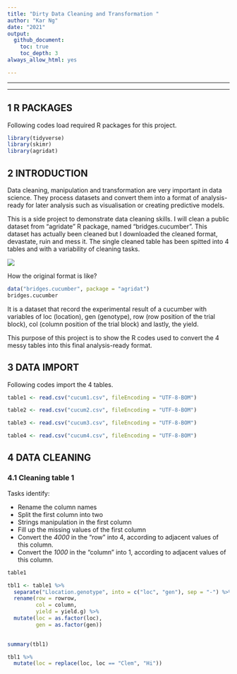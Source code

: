 ```yaml
---
title: "Dirty Data Cleaning and Transformation "
author: "Kar Ng"
date: "2021"
output: 
  github_document: 
    toc: true
    toc_depth: 3
always_allow_html: yes

---
```


***

***

## 1 R PACKAGES

Following codes load required R packages for this project.

```r
library(tidyverse)
library(skimr)
library(agridat)

```


## 2 INTRODUCTION

Data cleaning, manipulation and transformation are very important in data science. They process datasets and convert them into a format of analysis-ready for later analysis such as visualisation or creating predictive models. 

This is a side project to demonstrate data cleaning skills. I will clean a public dataset from "agridate" R package, named "bridges.cucumber". This dataset has actually been cleaned but I downloaded the cleaned format, devastate, ruin and mess it. The single cleaned table has been spitted into 4 tables and with a variability of cleaning tasks. 

![](https://raw.githubusercontent.com/KAR-NG/cleaning/main/pic_4Tables.JPG)



How the original format is like? 

```r
data("bridges.cucumber", package = "agridat")
bridges.cucumber

```

It is a dataset that record the experimental result of a cucumber with variables of loc (location), gen (genotype), row (row position of the trial block), col (column position of the trial block) and lastly, the yield.  

This purpose of this project is to show the R codes used to convert the 4 messy tables into this final analysis-ready format. 


## 3 DATA IMPORT

Following codes import the 4 tables. 

```r
table1 <- read.csv("cucum1.csv", fileEncoding = "UTF-8-BOM")

table2 <- read.csv("cucum2.csv", fileEncoding = "UTF-8-BOM")

table3 <- read.csv("cucum3.csv", fileEncoding = "UTF-8-BOM")

table4 <- read.csv("cucum4.csv", fileEncoding = "UTF-8-BOM")

```

## 4 DATA CLEANING

### 4.1 Cleaning table 1

Tasks identify:

* Rename the column names
* Split the first column into two
* Strings manipulation in the first column
* Fill up the missing values of the first column 
* Convert the *4000* in the "row" into 4, according to adjacent values of this column. 
* Convert the *1000* in the "column" into 1,  according to adjacent values of this column.

```r
table1 

```

```r

tbl1 <- table1 %>%
  separate("Llocation.genotype", into = c("loc", "gen"), sep = "-") %>% 
  rename(row = rowrow,
         col = column,
         yield = yield.g) %>% 
  mutate(loc = as.factor(loc),
         gen = as.factor(gen))
  

summary(tbl1)

```


```r
tbl1 %>% 
  mutate(loc = replace(loc, loc == "Clem", "Hi"))


```



